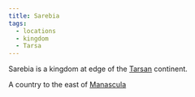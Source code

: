 ```yaml
---
title: Sarebia
tags:
  - locations
  - kingdom
  - Tarsa
---
```


Sarebia is a kingdom at edge of the [Tarsan](/locations/tarsa) continent.

A country to the east of [Manascula](/locations/manascula)
